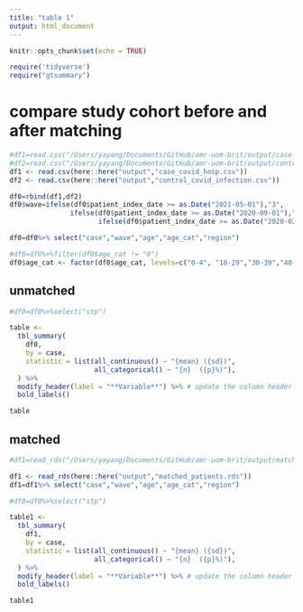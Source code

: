 ```yaml
---
title: "table 1"
output: html_document
---
```



```r
knitr::opts_chunk$set(echo = TRUE)
```


```r
require('tidyverse')
require("gtsummary")
```


# compare study cohort before and after matching


```r

#df1=read.csv("/Users/yayang/Documents/GitHub/amr-uom-brit/output/case_covid_hosp.csv")
#df2=read.csv("/Users/yayang/Documents/GitHub/amr-uom-brit/output/control_covid_infection.csv")
df1 <- read.csv(here::here("output","case_covid_hosp.csv"))
df2 <- read.csv(here::here("output","control_covid_infection.csv"))

df0=rbind(df1,df2)
df0$wave=ifelse(df0$patient_index_date >= as.Date("2021-05-01"),"3", 
               ifelse(df0$patient_index_date >= as.Date("2020-09-01"),"2", 
                      ifelse(df0$patient_index_date >= as.Date("2020-02-01"),"1","0")))

df0=df0%>% select("case","wave","age","age_cat","region")

#df0=df0%>%filter(df0$age_cat != "0")
df0$age_cat <- factor(df0$age_cat, levels=c("0-4", "18-29","30-39","40-49","50-59","60-69","70-79","80+"))


```


## unmatched
```r

#df0=df0%>%select("stp")

table <- 
  tbl_summary(
    df0,
    by = case, 
    statistic = list(all_continuous() ~ "{mean} ({sd})",
                     all_categorical() ~ "{n}  ({p}%)"),
  ) %>%
  modify_header(label = "**Variable**") %>% # update the column header
  bold_labels() 

table
```


## matched

```r
#df1=read_rds("/Users/yayang/Documents/GitHub/amr-uom-brit/output/matched_outcome.rds")

df1 <- read_rds(here::here("output","matched_patients.rds"))
df1=df1%>% select("case","wave","age","age_cat","region")


```

```r

#df0=df0%>%select("stp")

table1 <- 
  tbl_summary(
    df1,
    by = case, 
    statistic = list(all_continuous() ~ "{mean} ({sd})",
                     all_categorical() ~ "{n}  ({p}%)"),
  ) %>%
  modify_header(label = "**Variable**") %>% # update the column header
  bold_labels() 

table1
```


